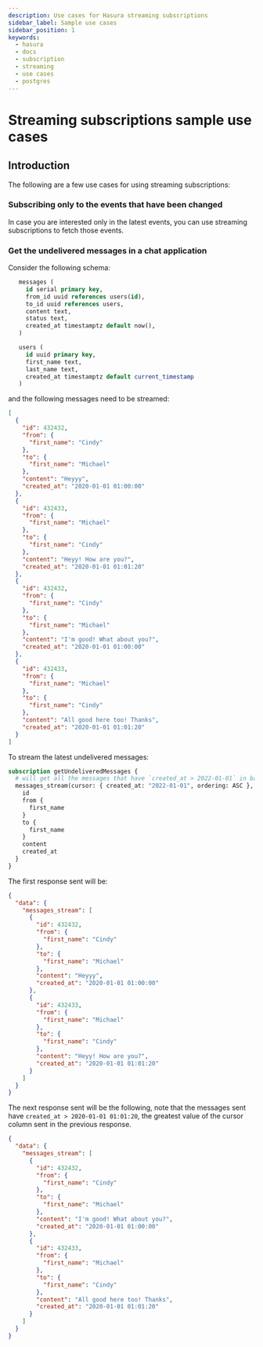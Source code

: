 ```yaml
---
description: Use cases for Hasura streaming subscriptions
sidebar_label: Sample use cases
sidebar_position: 1
keywords:
  - hasura
  - docs
  - subscription
  - streaming
  - use cases
  - postgres
---
```


# Streaming subscriptions sample use cases

## Introduction

The following are a few use cases for using streaming subscriptions:

### Subscribing only to the events that have been changed

In case you are interested only in the latest events, you can use streaming subscriptions to fetch those events.

### Get the undelivered messages in a chat application

Consider the following schema:

```sql
   messages (
     id serial primary key,
     from_id uuid references users(id),
     to_id uuid references users,
     content text,
     status text,
     created_at timestamptz default now(),
   )

   users (
     id uuid primary key,
     first_name text,
     last_name text,
     created_at timestamptz default current_timestamp
   )
```

and the following messages need to be streamed:

```json
[
  {
    "id": 432432,
    "from": {
      "first_name": "Cindy"
    },
    "to": {
      "first_name": "Michael"
    },
    "content": "Heyyy",
    "created_at": "2020-01-01 01:00:00"
  },
  {
    "id": 432433,
    "from": {
      "first_name": "Michael"
    },
    "to": {
      "first_name": "Cindy"
    },
    "content": "Heyy! How are you?",
    "created_at": "2020-01-01 01:01:20"
  },
  {
    "id": 432432,
    "from": {
      "first_name": "Cindy"
    },
    "to": {
      "first_name": "Michael"
    },
    "content": "I'm good! What about you?",
    "created_at": "2020-01-01 01:00:00"
  },
  {
    "id": 432433,
    "from": {
      "first_name": "Michael"
    },
    "to": {
      "first_name": "Cindy"
    },
    "content": "All good here too! Thanks",
    "created_at": "2020-01-01 01:01:20"
  }
]
```

To stream the latest undelivered messages:

```graphql
subscription getUndeliveredMessages {
  # will get all the messages that have `created_at > 2022-01-01` in batches of 100 rows
  messages_stream(cursor: { created_at: "2022-01-01", ordering: ASC }, batch_size: 2) {
    id
    from {
      first_name
    }
    to {
      first_name
    }
    content
    created_at
  }
}
```

The first response sent will be:

```json
{
  "data": {
    "messages_stream": [
      {
        "id": 432432,
        "from": {
          "first_name": "Cindy"
        },
        "to": {
          "first_name": "Michael"
        },
        "content": "Heyyy",
        "created_at": "2020-01-01 01:00:00"
      },
      {
        "id": 432433,
        "from": {
          "first_name": "Michael"
        },
        "to": {
          "first_name": "Cindy"
        },
        "content": "Heyy! How are you?",
        "created_at": "2020-01-01 01:01:20"
      }
    ]
  }
}
```

The next response sent will be the following, note that the messages sent have `created_at > 2020-01-01 01:01:20`, the
greatest value of the cursor column sent in the previous response.

```json
{
  "data": {
    "messages_stream": [
      {
        "id": 432432,
        "from": {
          "first_name": "Cindy"
        },
        "to": {
          "first_name": "Michael"
        },
        "content": "I'm good! What about you?",
        "created_at": "2020-01-01 01:00:00"
      },
      {
        "id": 432433,
        "from": {
          "first_name": "Michael"
        },
        "to": {
          "first_name": "Cindy"
        },
        "content": "All good here too! Thanks",
        "created_at": "2020-01-01 01:01:20"
      }
    ]
  }
}
```

